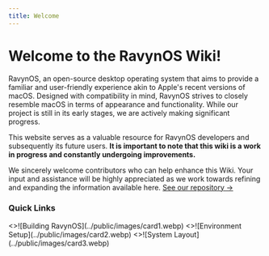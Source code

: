 ```yaml
---
title: Welcome
---
```




# Welcome to the RavynOS Wiki!

RavynOS, an open-source desktop operating system that aims to provide a familiar and user-friendly experience akin to Apple's recent versions of macOS. Designed with compatibility in mind, RavynOS strives to closely resemble macOS in terms of appearance and functionality. While our project is still in its early stages, we are actively making significant progress.

This website serves as a valuable resource for RavynOS developers and subsequently its future users. **It is important to note that this wiki is a work in progress and constantly undergoing improvements.**

We sincerely welcome contributors who can help enhance this Wiki. Your input and assistance will be highly appreciated as we work towards refining and expanding the information available here. [See our repository &#8594;](https://github.com/ravynsoft/wiki)

### Quick Links

<Cards num={3}>
  <Card image arrow title="Building RavynOS locally" href="/building-ravynos/building">
    <>![Building RavynOS](../public/images/card1.webp)</>
  </Card>
  <Card image arrow title="Environment Setup" href="/setting-up-environment/devenv">
    <>![Environment Setup](../public/images/card2.webp)</>
  </Card>
  <Card image arrow title="System Layout" href="/architecture/overview">
    <>![System Layout](../public/images/card3.webp)</>
  </Card>
</Cards>

